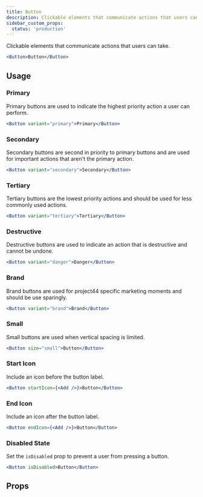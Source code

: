 ```yaml
---
title: Button
description: Clickable elements that communicate actions that users can take.
sidebar_custom_props:
  status: 'production'
---
```


Clickable elements that communicate actions that users can take.

```jsx live
<Button>Button</Button>
```

## Usage

### Primary

Primary buttons are used to indicate the highest priority action a user can perform.

```jsx live
<Button variant="primary">Primary</Button>
```

### Secondary

Secondary buttons are second in priority to primary buttons and are used for important actions that
aren't the primary action.

```jsx live
<Button variant="secondary">Secondary</Button>
```

### Tertiary

Tertiary buttons are the lowest priority actions and should be used for less commonly used actions.

```jsx live
<Button variant="tertiary">Tertiary</Button>
```

### Destructive

Destructive buttons are used to indicate an action that is destructive and cannot be undone.

```jsx live
<Button variant="danger">Danger</Button>
```

### Brand

Brand buttons are used for project44 specific marketing moments and should be use sparingly.

```jsx live
<Button variant="brand">Brand</Button>
```

### Small

Small buttons are used when vertical spacing is limited.

```jsx live
<Button size="small">Button</Button>
```

### Start Icon

Include an icon before the button label.

```jsx live
<Button startIcon={<Add />}>Button</Button>
```

### End Icon

Include an icon after the button label.

```jsx live
<Button endIcon={<Add />}>Button</Button>
```

### Disabled State

Set the `isDisabled` prop to prevent a user from pressing a button.

```jsx live
<Button isDisabled>Button</Button>
```

## Props

<PropsTable component="Button" />

